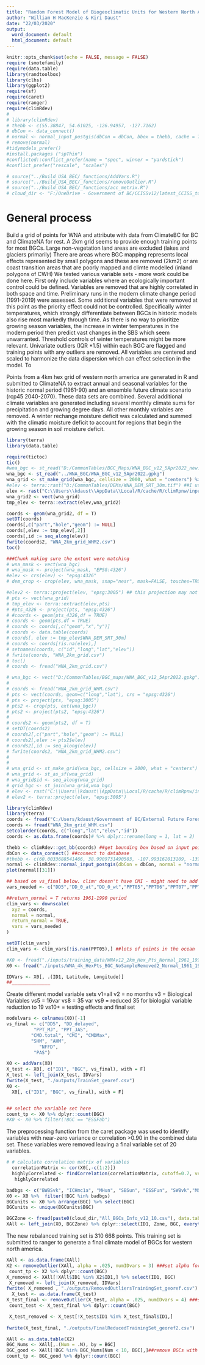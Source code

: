 ```yaml
---
title: "Random Forest Model of Biogeoclimatic Units for Western North America"
author: "William H MacKenzie & Kiri Daust"
date: "22/03/2020"
output:
  word_document: default
  html_document: default
---
```


```r
knitr::opts_chunk$set(echo = FALSE, message = FALSE)
require (smotefamily)
require(data.table)
library(randtoolbox)
library(clhs)
library(ggplot2)
require(sf)
require(caret)
require(ranger)
require(climRdev)
# 
# library(climRdev)
# thebb <- c(55.38847, 54.61025, -126.94957, -127.7162)
# dbCon <- data_connect()
# normal <- normal_input_postgis(dbCon = dbCon, bbox = thebb, cache = TRUE)
# remove(normal)
#tidymodels_prefer()
#install.packages ("spThin")
#conflicted::conflict_prefer(name = "spec", winner = "yardstick")
#conflict_prefer("rescale", "scales")

# source("../Build_USA_BEC/_functions/AddVars.R")
# source("../Build_USA_BEC/_functions/removeOutlier.R")
# source("../Build_USA_BEC/_functions/acc_metrix.R")
# cloud_dir <- "F:/OneDrive - Government of BC/CCISSv12/latest_CCISS_tool_files/"

```
# General process
Build a grid of points for WNA and attribute with data from ClimateBC for BC and ClimateNA for rest. A 2km grid seems to provide enough training points for most BGCs. Large non-vegetation land areas are excluded (lakes and glaciers primarily)
There are areas where BGC mapping represents local effects represented by small polygons and these are removed (2km2) or are coast transition areas that are poorly mapped and climte modelled (inland polygons of CWH)
We tested various variable sets - more work could be done here. First only include variables where an ecologically important control could be defined. Variables are removed that are highly correlated in both space and time. Preliminary runs in the modern climate change period (1991-2019) were assessed. Some additional variables that  were removed at this point as the priority effect could not be controlled. Specifically winter temperatures, which strongly differentiate between BGCs in historic models also rise most markedly through time. As there is no way to prioritize growing season variables, the increase in winter temperatures in the modern period then predict vast changes in the SBS which seem unwarranted. Threshold controls of winter temperatures might be more relevant.
Univariate outliers (IQR *1.5) within each BGC are flagged and  training points with any outliers are removed.
All variables are centered and scaled to harmonize the data dispersion which can effect selection in the model.
To 


Points from a 4km hex grid of western north america are generated in R and submitted to ClimateNA to extract annual and seasonal variables for the historic normal period (1961-90) and an ensemble future climate scenario (rcp45 2040-2070). These data sets are combined. Several additional climate variables are generated including several monthly climate sums for precipitation and growing degree days. All other monthly variables are removed. A winter rechange moisture deficit was calculated and summed with the climatic moisture deficit to account for regions that begin the growing season in soil moisture deficit.


```r
library(terra)
library(data.table)

require(tictoc)
tic()
#wna_bgc <- st_read("D:/CommonTables/BGC_Maps/WNA_BGC_v12_5Apr2022_new.gpkg")#
wna_bgc <- st_read("../WNA_BGC/WNA_BGC_v12_5Apr2022.gpkg")
wna_grid <- st_make_grid(wna_bgc, cellsize = 2000, what = "centers") %>% st_transform(crs = 4326)
#elev <- terra::rast("D:/CommonTables/DEMs/WNA_DEM_SRT_30m.tif") ##I used a 1km DEM - if you have a higher res one could use that
elev <- rast("C:\\Users\\kdaust\\AppData\\Local/R/cache/R/climRpnw/inputs_pkg/normal/Normal_1961_1990MP/dem/dem2_WNA.nc")
wna_grid2 <- vect(wna_grid)
tmp_elev <- terra::extract(elev,wna_grid2)

coords <- geom(wna_grid2, df = T)
setDT(coords)
coords[,c("part","hole","geom") := NULL]
coords[,elev := tmp_elev[,2]]
coords[,id := seq_along(elev)]
fwrite(coords2, "WNA_2km_grid_WHM2.csv")
toc()

###Chunk making sure the extent were matching
# wna_mask <- vect(wna_bgc)
# wna_mask <- project(wna_mask, "EPSG:4326")
#elev <- crs(elev) <- "epsg:4326" 
# dem_crop <- crop(elev, wna_mask, snap="near", mask=FALSE, touches=TRUE, extend=FALSE, filename="D:/CommonTables/DEMs/WNA_DEM_SRT_30m_cropped.tif")

#elev2 <- terra::project(elev, "epsg:3005") ## this projection may not be suitable for all WNA
# pts <- vect(wna_grid)
# tmp_elev <- terra::extract(elev,pts)
# #pts_4326 <- project(pts, "epsg:4326")
# #coords <- geom(pts_4326,df = TRUE)
# coords <- geom(pts,df = TRUE)
# coords <- coords[,c("geom","x","y")]
# coords <- data.table(coords)
# coords[, elev := tmp_elev$WNA_DEM_SRT_30m]
# coords <- coords[!is.na(elev),]
# setnames(coords, c("id","long","lat","elev"))
# fwrite(coords, "WNA_2km_grid.csv")
# toc()
# coords <- fread("WNA_2km_grid.csv")

# wna_bgc <- vect("D:/CommonTables/BGC_maps/WNA_BGC_v12_5Apr2022.gpkg")
# 
# coords <- fread("WNA_2km_grid_WHM.csv")
# pts <- vect(coords, geom=c("long","lat"), crs = "epsg:4326")
# pts <- project(pts, "epsg:3005")
# pts2 <- crop(pts, ext(wna_bgc))
# pts2 <- project(pts2, "epsg:4326")
# 
# coords2 <- geom(pts2, df = T)
# setDT(coords2)
# coords2[,c("part","hole","geom") := NULL]
# coords2[,elev := pts2$elev]
# coords2[,id := seq_along(elev)]
# fwrite(coords2, "WNA_2km_grid_WHM2.csv")
# 
# 
# wna_grid <- st_make_grid(wna_bgc, cellsize = 2000, what = "centers")
# wna_grid <- st_as_sf(wna_grid)
# wna_grid$id <- seq_along(wna_grid)
# grid_bgc <- st_join(wna_grid,wna_bgc)
# elev <- rast("C:\\Users\\kdaust\\AppData\\Local/R/cache/R/climRpnw/inputs_pkg/normal/Normal_1961_1990MP/dem/dem2_WNA.nc") ##I used a 1km DEM - if you have a higher res one could use that
# elev2 <- terra::project(elev, "epsg:3005")

```

```r
library(climRdev)
library(terra)
coords <- fread("C:/Users/kdaust/Government of BC/External Future Forest Ecosystems Centre - Kiri/WNA_BGC/WNA_2km_grid_WHM.csv")
coords <- fread("WNA_2km_grid_WHM.csv")
setcolorder(coords, c("long","lat","elev","id"))
coords <- as.data.frame(coords)# %>% dplyr::rename(long = 1, lat = 2)

thebb <- climRdev::get_bb(coords) ##get bounding box based on input points
dbCon <- data_connect() ##connect to database
#thebb <- c(60.0033688541466, 38.9909731490503, -107.993162013109, -139.037335926101)
normal <- climRdev::normal_input_postgis(dbCon = dbCon, normal = "normal_na", bbox = thebb, cache = TRUE) ##this takes a couple mins the first time it downloads
plot(normal[[31]])

## based on vs_final below. climr doesn't have CMI - might need to add that in
vars_needed <- c("DD5","DD_0_at","DD_0_wt","PPT05","PPT06","PPT07","PPT08","PPT09","CMD","PPT_at","PPT_wt","CMD07","SHM", "AHM", "NFFD", "PAS")

##return_normal = T returns 1961-1990 period
clim_vars <- downscale(
  xyz = coords,
  normal = normal,
  return_normal = TRUE,
  vars = vars_needed
)

setDT(clim_vars)
clim_vars <- clim_vars[!is.nan(PPT05),] ##lots of points in the ocean
```

```r
#X0 <- fread("./inputs/training_data/WNAv12_2km_Hex_Pts_Normal_1961_1990MSY_3.csv")
X0 <- fread("./inputs/WNA_4k_HexPts_BGC_NoSampleRemoved2_Normal_1961_1990MSY.csv")# %>% rename(BGC = ID2)# %>% dplyr::filter(!(BGC == "MHmm2" & Latitude > 

IDVars <- X0[, .(ID1, Latitude, Longitude)]
##______________
```

Create different model variable sets
v1=all
v2 = no months
v3 = Biological Variables
vs5 = 16var
vs8 = 35 var
vs9 = reduced 35 for biologial variable reduction to 19
vs10+ = testing effects and final set

```r
modelvars <- colnames(X0)[-1]
vs_final <- c("DD5", "DD_delayed",
          "PPT_MJ", "PPT_JAS", 
         "CMD.total", "CMI", "CMDMax",
         "SHM", "AHM", 
            "NFFD", 
          "PAS")

```


```r
X0 <- addVars(X0)
X_test <- X0[, c("ID1", "BGC", vs_final), with = F] 
X_test <- left_join(X_test, IDVars)
fwrite(X_test, "./outputs/TrainSet_georef.csv")
X0 <-
  X0[, c("ID1", "BGC", vs_final), with = F] 


## select the variable set here
count_tp <- X0 %>% dplyr::count(BGC)
#X0 <- X0 %>% filter(!BGC == "ESSFab")

```




The preprocessing function from the caret package was used to identify variables with near-zero variance or correlation >0.90 in the combined data set. These variables were removed leaving a final variable set of 20 variables.
```r

# # calculate correlation matrix of variables
  correlationMatrix <- cor(X0[,-c(1:2)])
  highlyCorrelated <- findCorrelation(correlationMatrix, cutoff=0.7, verbose = TRUE, names = TRUE) ## review for removal of highly correlated vars
   highlyCorrelated

```

```r
badbgs <- c("BWBSvk", "ICHmc1a", "MHun", "SBSun", "ESSFun", "SWBvk","MSdm3","ESSFdc3", "IDFdxx_WY", "MSabS", "FGff", "JPWmk_WY" )#, "ESSFab""CWHws2", "CWHwm", "CWHms1" , 
X0 <- X0 %>%  filter(!BGC %in% badbgs)
BGCunits <- X0 %>% arrange(BGC) %>% select(BGC)
BGCunits <- unique(BGCunits$BGC)
```

```r
BGCZone <- fread(paste0(cloud_dir,"All_BGCs_Info_v12_10.csv"), data.table=FALSE) %>% dplyr::select(Zone, BGC)
XAll <- left_join(X0, BGCZone) %>% dplyr::select(ID1, Zone, BGC, everything()) %>% dplyr::filter(!DD5 == -9999)

```



The new rebalanced training set is 310 668 points. This training set is submitted to ranger to generate a final climate model of BGCs for western north america.

```r
XAll <- as.data.frame(XAll) 
X2 <- removeOutlier(XAll, alpha = .025, numIDvars = 3) ###set alpha for removal of outliers (2.5% = 3SD)
 count_tp <- X2 %>% dplyr::count(BGC)
X_removed <- XAll[!XAll$ID1 %in% X2$ID1,] %>% select(ID1, BGC)
 X_removed <- left_join(X_removed, IDVars)
fwrite( X_removed , "./outputs/RemovedOutliersTrainingSet_georef.csv")
  X_test <- as.data.frame(X_test) 
X_test_final <- removeOutlier(X_test, alpha = .025, numIDvars = 4) ###set alpha for removal of outliers (2.5% = 3SD)
 count_test <- X_test_final %>% dplyr::count(BGC)

 X_test_removed <- X_test[!X_test$ID1 %in% X_test_final$ID1,]
 
fwrite(X_test_final, "./outputs/FinalReducedTrainingSet_georef2.csv")
```

````r
XAll <- as.data.table(X2)
BGC_Nums <- XAll[,.(Num = .N), by = BGC]
BGC_good <- XAll[!BGC %in% BGC_Nums[Num < 10, BGC],]##remove BGCs with low numbers of points
count_tp <- BGC_good %>% dplyr::count(BGC)

`````
